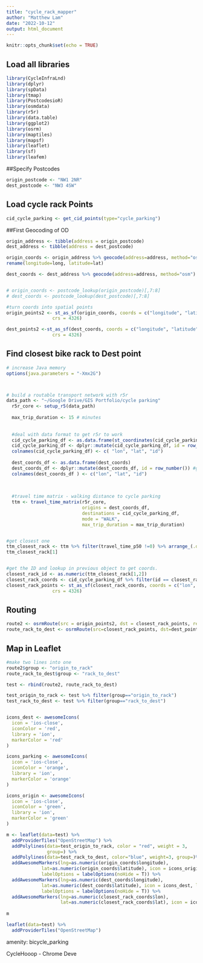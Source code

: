```yaml
---
title: "cycle_rack_mapper"
author: "Matthew Lam"
date: "2022-10-12"
output: html_document
---
```


```r
knitr::opts_chunk$set(echo = TRUE)
```


## Load all libraries
```r
library(CycleInfraLnd)
library(dplyr)
library(spData)
library(tmap)
library(PostcodesioR)
library(osmdata)
library(r5r)
library(data.table)
library(ggplot2)
library(osrm)
library(maptiles)
library(mapsf)
library(leaflet)
library(sf)
library(leafem)
```



##Specify Postcodes
```r
origin_postcode <- "NW1 2NR"
dest_postcode <- "NW3 4SW"
```




## Load cycle rack Points
```r
cid_cycle_parking <- get_cid_points(type="cycle_parking")
```

##First Geocoding of OD
```r
origin_address <- tibble(address = origin_postcode)
dest_address <- tibble(address = dest_postcode)

origin_coords <- origin_address %>% geocode(address=address, method="osm") %>% select(long, lat) %>% 
rename(longitude=long, latitude=lat)

dest_coords <- dest_address %>% geocode(address=address, method="osm") %>% select(long, lat) %>% rename(longitude=long, latitude=lat)


# origin_coords <- postcode_lookup(origin_postcode)[,7:8]
# dest_coords <- postcode_lookup(dest_postcode)[,7:8]

#turn coords into spatial points
origin_points2 <- st_as_sf(origin_coords, coords = c("longitude", "latitude"), 
                 crs = 4326)

dest_points2 <-st_as_sf(dest_coords, coords = c("longitude", "latitude"), 
                 crs = 4326)
```



## Find closest bike rack to Dest point
```r
# increase Java memory
options(java.parameters = "-Xmx2G")



# build a routable transport network with r5r
data_path <- "~/Google Drive/GIS Portfolio/cycle parking"
  r5r_core <- setup_r5(data_path)
  
  max_trip_duration <- 15 # minutes
  
  
  #deal with data format to get r5r to work
  cid_cycle_parking_df <- as.data.frame(st_coordinates(cid_cycle_parking))
  cid_cycle_parking_df <- dplyr::mutate(cid_cycle_parking_df, id = row_number()) #get id column
  colnames(cid_cycle_parking_df) <- c( "lon", "lat", "id")
  
  dest_coords_df <- as.data.frame(dest_coords)
  dest_coords_df <- dplyr::mutate(dest_coords_df, id = row_number()) #get id column
  colnames(dest_coords_df ) <- c("lon", "lat", "id")
  
  
  
  #travel time matrix - walking distance to cycle parking
  ttm <- travel_time_matrix(r5r_core,   
                            origins = dest_coords_df,
                            destinations = cid_cycle_parking_df,    
                            mode = "WALK",
                            max_trip_duration = max_trip_duration)


#get closest one
ttm_closest_rack <- ttm %>% filter(travel_time_p50 !=0) %>% arrange_(.dots=c("travel_time_p50"))
ttm_closest_rack[1]


#get the ID and lookup in previous object to get coords. 
closest_rack_id <- as.numeric(ttm_closest_rack[1,2])
closest_rack_coords <- cid_cycle_parking_df %>% filter(id == closest_rack_id) %>% dplyr::select(lon, lat) 
closest_rack_points <- st_as_sf(closest_rack_coords, coords = c("lon", "lat"), 
                 crs = 4326)
```



## Routing
```r
route2 <- osrmRoute(src = origin_points2, dst = closest_rack_points, returnclass="sf", osrm.profile="bike")
route_rack_to_dest <- osrmRoute(src=closest_rack_points, dst=dest_points2, returnclass="sf", osrm.profile="foot")
```


## Map in Leaflet
```r
#make two lines into one
route2$group <- "origin_to_rack"
route_rack_to_dest$group <- "rack_to_dest"

test <- rbind(route2, route_rack_to_dest)

test_origin_to_rack <- test %>% filter(group=="origin_to_rack")
test_rack_to_dest <- test %>% filter(group=="rack_to_dest")


icons_dest <- awesomeIcons(
  icon = 'ios-close',
  iconColor = 'red',
  library = 'ion',
  markerColor = 'red'
)

icons_parking <- awesomeIcons(
  icon = 'ios-close',
  iconColor = 'orange',
  library = 'ion',
  markerColor = 'orange'
)

icons_origin <- awesomeIcons(
  icon = 'ios-close',
  iconColor = 'green',
  library = 'ion',
  markerColor = 'green'
)

m <- leaflet(data=test) %>% 
  addProviderTiles("OpenStreetMap") %>%
  addPolylines(data=test_origin_to_rack, color = "red", weight = 3, 
               group=) %>% 
  addPolylines(data=test_rack_to_dest, color="blue", weight=3, group=)%>%
  addAwesomeMarkers(lng=as.numeric(origin_coords$longitude),
             lat=as.numeric(origin_coords$latitude), icon = icons_origin, label=paste0("Origin: ",  origin_postcode),
             labelOptions = labelOptions(noHide = T)) %>%
  addAwesomeMarkers(lng=as.numeric(dest_coords$longitude),
             lat=as.numeric(dest_coords$latitude), icon = icons_dest, label=paste0("Destination: ",  dest_postcode),
             labelOptions = labelOptions(noHide = T)) %>%
  addAwesomeMarkers(lng=as.numeric(closest_rack_coords$lon),
                    lat=as.numeric(closest_rack_coords$lat), icon = icons_parking , label=paste0("Closest Cycle Rack: ", closest_rack_coords$lon," ", closest_rack_coords$lat), labelOptions = labelOptions(noHide = T, direction="bottom"))
  
m 

```


```r
leaflet(data=test) %>% 
  addProviderTiles("OpenStreetMap")
```



amenity: bicycle_parking



CycleHooop
- Chrome Deve









